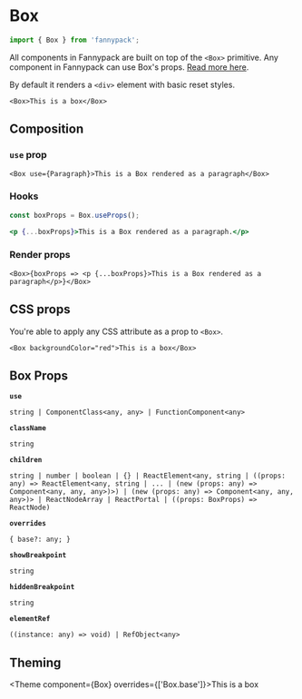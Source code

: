 
# Box

```js
import { Box } from 'fannypack';
```

All components in Fannypack are built on top of the `<Box>` primitive. Any component in Fannypack can use Box's props. [Read more here](https://reakit.io/docs/box/).

By default it renders a `<div>` element with basic reset styles.

```jsx-live
<Box>This is a box</Box>
```

## Composition

### `use` prop

```jsx-live
<Box use={Paragraph}>This is a Box rendered as a paragraph</Box>
```

### Hooks

```jsx
const boxProps = Box.useProps();

<p {...boxProps}>This is a Box rendered as a paragraph.</p>
```

### Render props

```jsx-live
<Box>{boxProps => <p {...boxProps}>This is a Box rendered as a paragraph</p>}</Box>
```

## CSS props

You're able to apply any CSS attribute as a prop to `<Box>`.

```jsx-live
<Box backgroundColor="red">This is a box</Box>
```

## Box Props

<!-- Automatically generated -->

**`use`**

```
string | ComponentClass<any, any> | FunctionComponent<any>
```

**`className`**

```
string
```

**`children`**

```
string | number | boolean | {} | ReactElement<any, string | ((props: any) => ReactElement<any, string | ... | (new (props: any) => Component<any, any, any>)>) | (new (props: any) => Component<any, any, any>)> | ReactNodeArray | ReactPortal | ((props: BoxProps) => ReactNode)
```

**`overrides`**

```
{ base?: any; }
```

**`showBreakpoint`**

```
string
```

**`hiddenBreakpoint`**

```
string
```

**`elementRef`**

```
((instance: any) => void) | RefObject<any>
```

## Theming

<Theme component={Box} overrides={['Box.base']}>This is a box</Theme>
